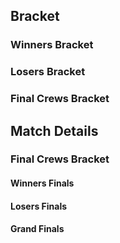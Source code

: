 {{DISPLAYTITLE:Heir 4: International Crews}}
{{tabs static
|name1=Overview
|link1=Heir/4
|name2=Singles Pools
|link2=Heir/4/Singles Pools
|name3=Singles Bracket
|link3=Heir/4/Singles Bracket
|name4=Doubles Pools
|link4=Heir/4/Doubles Pools
|name5=Doubles Bracket
|link5=Heir/4/Doubles Bracket
|name6=International Crews
|link6=Heir/4/Crews
|This=6
}}
==Bracket==
===Winners Bracket===
{{16DEWBracketA2
<!-- Ro16 -->
|r1m1p1=Sweden |r1m1p1flag=se |r1m1p1score={{win}}
|r1m1p2=Bye |r1m1p2flag= |r1m1p2score=
|r1m1win=1

|r1m2p1=Scotland |r1m2p1flag=sc |r1m2p1score={{win}}
|r1m2p2=Norway |r1m2p2flag=no |r1m2p2score=
|r1m2win=1

|r1m3p1=Germany |r1m3p1flag=de |r1m3p1score={{win}}
|r1m3p2=Austria |r1m3p2flag=at |r1m3p2score=DQ
|r1m3win=1

|r1m4p1=France |r1m4p1flag=fr |r1m4p1score={{win}}
|r1m4p2=Belgium |r1m4p2flag=be |r1m4p2score=
|r1m4win=1

|r1m5p1=USA |r1m5p1flag=us |r1m5p1score={{win}}
|r1m5p2=Bye |r1m5p2flag= |r1m5p2score=
|r1m5win=1

|r1m6p1=Spain |r1m6p1flag=es |r1m6p1score={{win}}
|r1m6p2=Ireland |r1m6p2flag=ie |r1m6p2score=
|r1m6win=1

|r1m7p1=England |r1m7p1flag=en |r1m7p1score={{win}}
|r1m7p2=Bye |r1m7p2flag= |r1m7p2score=
|r1m7win=1

|r1m8p1=Netherlands |r1m8p1flag=nl |r1m8p1score={{win}}
|r1m8p2=Wales |r1m8p2flag=wa |r1m8p2score=
|r1m8win=1

<!-- QUARTERFINALS -->
|r2m1p1=Sweden |r2m1p1flag=se |r2m1p1score={{win}}
|r2m1p2=Scotland |r2m1p2flag=sc |r2m1p2score=
|r2m1win=1

|r2m2p1=Germany |r2m2p1flag=de |r2m2p1score={{win}}
|r2m2p2=France |r2m2p2flag=fr |r2m2p2score=
|r2m2win=1

|r2m3p1=USA |r2m3p1flag=us |r2m3p1score={{win}}
|r2m3p2=Spain |r2m3p2flag=es |r2m3p2score=
|r2m3win=1

|r2m4p1=England |r2m4p1flag=en |r2m4p1score=
|r2m4p2=Netherlands |r2m4p2flag=nl |r2m4p2score={{win}}
|r2m4win=2

<!-- SEMIFINALS -->
|r3m1p1=Sweden |r3m1p1flag=se |r3m1p1score=
|r3m1p2=Germany |r3m1p2flag=de |r3m1p2score={{win}}
|r3m1win=2

|r3m2p1=USA |r3m2p1flag=us |r3m2p1score={{win}}
|r3m2p2=Netherlands |r3m2p2flag=nl |r3m2p2score=
|r3m2win=1
}}

===Losers Bracket===
{{16DELBracketA
<!-- Round 1 -->
|l1m1p1=Norway |l1m1p1flag=no |l1m1p1score={{win}}
|l1m1p2=Bye |l1m1p2flag= |l1m1p2score=
|l1m1win=1

|l1m2p1=Austria |l1m2p1flag=at |l1m2p1score=DQ
|l1m2p2=Belgium |l1m2p2flag=be |l1m2p2score={{win}}
|l1m2win=1

|l1m3p1=Ireland |l1m3p1flag=ie |l1m3p1score={{win}}
|l1m3p2=Bye |l1m3p2flag= |l1m3p2score=
|l1m3win=1

|l1m4p1=Wales |l1m4p1flag=wa |l1m4p1score={{win}}
|l1m4p2=Bye |l1m4p2flag= |l1m4p2score= 
|l1m4win=1

<!-- Round 2 -->
|l2m1p1=England |l2m1p1flag=en |l2m1p1score={{win}}
|l2m1p2=Norway |l2m1p2flag=no |l2m1p2score=
|l2m1win=1

|l2m2p1=Spain |l2m2p1flag=es |l2m2p1score={{win}}
|l2m2p2=Belgium |l2m2p2flag=be |l2m2p2score=
|l2m2win=1

|l2m3p1=France |l2m3p1flag=fr |l2m3p1score=
|l2m3p2=Ireland |l2m3p2flag=ie |l2m3p2score={{win}}
|l2m3win=2

|l2m4p1=Scotland |l2m4p1flag=sc |l2m4p1score={{win}}
|l2m4p2=Wales |l2m4p2flag=wa |l2m4p2score=
|l2m4win=1

<!-- Round 3 -->
|l3m1p1=England |l3m1p1flag=en |l3m1p1score={{win}}
|l3m1p2=Spain |l3m1p2flag=es |l3m1p2score=
|l3m1win=1

|l3m2p1=Ireland |l3m2p1flag=ie |l3m2p1score={{win}}
|l3m2p2=Scotland |l3m2p2flag=sc |l3m2p2score=
|l3m2win=1

<!-- Round 4 -->
|l4m1p1=Sweden |l4m1p1flag=se |l4m1p1score={{win}}
|l4m1p2=England |l4m1p2flag=en |l4m1p2score=
|l4m1win=1

|l4m2p1=Netherlands |l4m2p1flag=nl |l4m2p1score={{win}}
|l4m2p2=Ireland |l4m2p2flag=ie |l4m2p2score=
|l4m2win=1
}}

===Final Crews Bracket===
{{DEFinalBracket
<!-- FROM WINNERS -->
|r1m1p1=Germany |r1m1p1flag=de |r1m1p1score=15
|r1m1p2=USA |r1m1p2flag=us |r1m1p2score=20
|r1m1win=2

<!-- FROM LOSERS -->
|l1m1p1=Sweden |l1m1p1flag=se |l1m1p1score={{win}}
|l1m1p2=Netherlands |l1m1p2flag=nl |l1m1p2score=
|l1m1win=1

<!-- LOSERS FINALS -->
|r2m1p1=Germany |r2m1p1flag=de |r2m1p1score=13
|r2m1p2=Sweden |r2m1p2flag=se |r2m1p2score=20
|r2m1win=2

<!-- GRAND FINALS -->
|r3m1p1=USA |r3m1p1flag=us |r3m1p1score=14 |r3m2p1score=15
|r3m1p2=Sweden |r3m1p2flag=se |r3m1p2score=20 |r3m2p2score=20
|r3m1win=2
}}

==Match Details==
===Final Crews Bracket===
====Winners Finals====
{{TeamMatch/start
|team1literal='''Germany''' {{flag/de}} 
|team2literal={{flag/us}} '''USA'''
|date=August 19, 2017
|width=300
|startingstocks=4

|team1matches=3
|team2matches=5
|team1stocks=0
|team2stocks=5
|teamwin=2
}}
{{TeamMatch/row |p1=Sixx |p1char=link |p1s2=3 |p2=Calvin |p2char=sheik |p2s2=0 |win=1 |stage=Dream Land}}
{{TeamMatch/row |p1=Sixx |p1char=link |p1s2=0 |p2=Phil |p2char=fox |p2s2=2 |win=2 |stage=Pokémon Stadium}}
{{TeamMatch/row |p1=Daumling |p1char=ic |p1s2=3 |p2=Phil |p2char=fox |p2s2=0 |win=1 |stage=Final Destination}}
{{TeamMatch/row |p1=Daumling |p1char=ic |p1s2=0 |p2=Chillindude |p2char=fox |p2s2=3 |win=2 |stage=Yoshi's Story}}
{{TeamMatch/row |p1=SchlimmShady |p1char=doc |p1s2=0 |p2=Chillindude |p2char=fox |p2s2=3 |win=2 |stage=Final Destination}}
{{TeamMatch/row |p1=reaper |p1char=marth |p1s2=1 |p2=Chillindude |p2char=fox |p2s2=0 |win=1 |stage=Battlefield}}
{{TeamMatch/row |p1=reaper |p1char=marth |p1s2=0 |p2=HomeMadeWaffles |p2char=falco |p2s2=4 |win=2 |stage=Yoshi's Story}}
{{TeamMatch/row |p1=Usleon |p1char=sheik |p1s2=0 |p2=HomeMadeWaffles |p2char=falco |p2s2=1 |win=2 |stage=Dream Land}}
{{TeamMatch/end |reddit=|vod=}}

====Losers Finals====
{{TeamMatch/start
|team1literal='''Germany''' {{flag/de}} 
|team2literal={{flag/se}} '''Sweden'''
|date=August 19, 2017
|width=300
|startingstocks=4

|team1matches=3
|team2matches=5
|team1stocks=0
|team2stocks=7
|teamwin=2
}}
{{TeamMatch/row |p1=Sixx |p1char=link |p1s2=0 |p2=Leffen |p2char=fox |p2s2=3 |win=2 |stage=Battlefield}}
{{TeamMatch/row |p1=reaper |p1char=marth |p1s2=0 |p2=Leffen |p2char=fox |p2s2=1 |win=2 |stage=Dream Land}}
{{TeamMatch/row |p1=Nicki |p1char=fox |p1s2=3 |p2=Leffen |p2char=fox |p2s2=0 |win=1 |stage=Battlefield}}
{{TeamMatch/row |p1=Nicki |p1char=fox |p1s2=0 |p2=Android |p2char=sheik |p2s2=1 |win=2 |stage=Fountain of Dreams}}
{{TeamMatch/row |p1=Usleon |p1char=sheik |p1s2=3 |p2=Android |p2char=sheik |p2s2=0 |win=1 |stage=Dream Land}}
{{TeamMatch/row |p1=Usleon |p1char=sheik |p1s2=0 |p2=FA0 |p2char=ic |p2s2=1 |win=2 |stage=Final Destination}}
{{TeamMatch/row |p1=Blaze |p1char=peach |p1s2=3 |p2=FA0 |p2char=ic |p2s2=0 |win=1 |stage=Dream Land}}
{{TeamMatch/row |p1=Blaze |p1char=peach |p1s2=0 |p2=Zoler |p2char=fox |p2s2=3 |win=2 |stage=Pokémon Stadium}}
{{TeamMatch/end |reddit=|vod=https://www.youtube.com/watch?v=wrI5UwCNdEQ}}

====Grand Finals====
{{TeamMatch/start
|team1literal='''USA''' {{flag/us}} 
|team2literal={{flag/se}} '''Sweden'''
|date=August 19, 2017
|width=300
|startingstocks=4

|team1matches=3
|team2matches=5
|team1stocks=0
|team2stocks=6
|teamwin=2
}}
{{TeamMatch/row |p1=HomeMadeWaffles |p1char=falco |p1s2=0 |p2=Android |p2char=sheik |p2s2=3 |win=2 |stage=Battlefield}}
{{TeamMatch/row |p1=Chillindude |p1char=fox |p1s2=2 |p2=Android |p2char=sheik |p2s2=0 |win=1 |stage=Final Destination}}
{{TeamMatch/row |p1=Chillindude |p1char=fox |p1s2=1 |p2=Zoler |p2char=fox |p2s2=0 |win=1 |stage=Yoshi's Story}}
{{TeamMatch/row |p1=Chillindude |p1char=fox |p1s2=0 |p2=Daydee |p2char=samus |p2s2=3 |win=2 |stage=Fountain of Dreams}}
{{TeamMatch/row |p1=Phil |p1char=fox |p1s2=2 |p2=Daydee |p2char=samus |p2s2=0 |win=1 |stage=Yoshi's Story}}
{{TeamMatch/row |p1=Phil |p1char=fox |p1s2=0 |p2=Leffen |p2char=fox |p2s2=4 |win=2 |stage=Final Destination}}
{{TeamMatch/row |p1=S2J |p1char=cf |p1s2=0 |p2=Leffen |p2char=fox |p2s2=2 |win=2 |stage=Battlefield}}
{{TeamMatch/row |p1=Calvin |p1char=sheik |p1s2=0 |p2=Leffen |p2char=fox |p2s2=2 |win=2 |stage=Battlefield}}
{{TeamMatch/end |reddit=|vod=https://www.youtube.com/watch?v=Efu7jQBJlj8}}

{{TeamMatch/start
|team1literal='''USA''' {{flag/us}} 
|team2literal={{flag/se}} '''Sweden'''
|date=August 19, 2017
|width=300
|startingstocks=4

|team1matches=4
|team2matches=5
|team1stocks=0
|team2stocks=4
|teamwin=2
}}
{{TeamMatch/row |p1=Chillindude |p1char=fox |p1s2=1 |p2=Android |p2char=sheik |p2s2=0 |win=1 |stage=Fountain of Dreams}}
{{TeamMatch/row |p1=Chillindude |p1char=fox |p1s2=0 |p2=Daydee |p2char=samus |p2s2=3 |win=2 |stage=Fountain of Dreams}}
{{TeamMatch/row |p1=Phil |p1char=fox |p1s2=3 |p2=Daydee |p2char=samus |p2s2=0 |win=1 |stage=Yoshi's Story}}
{{TeamMatch/row |p1=Phil |p1char=fox |p1s2=0 |p2=Zoler |p2char=fox |p2s2=2 |win=2 |stage=Pokémon Stadium}}
{{TeamMatch/row |p1=Calvin |p1char=falco |p1s2=0 |p2=Zoler |p2char=fox |p2s2=1 |win=2 |stage=Yoshi's Story}}
{{TeamMatch/row |p1=HomeMadeWaffles |p1char=falco |p1s2=4 |p2=Zoler |p2char=fox |p2s2=0 |win=1 |stage=Dream Land}}
{{TeamMatch/row |p1=HomeMadeWaffles |p1char=falco |p1s2=0 |p2=Leffen |p2char=fox |p2s2=3 |win=2 |stage=Final Destination}}
{{TeamMatch/row |p1=S2J |p1char=cf |p1s2=1 |p2=Leffen |p2char=fox |p2s2=0 |win=1 |stage=Pokémon Stadium}}
{{TeamMatch/row |p1=S2J |p1char=cf |p1s2=0 |p2=Armada |p2char=peach |p2s2=4 |win=2 |stage=Dream Land}}
{{TeamMatch/end |reddit=|vod=https://www.youtube.com/watch?v=Efu7jQBJlj8}}
